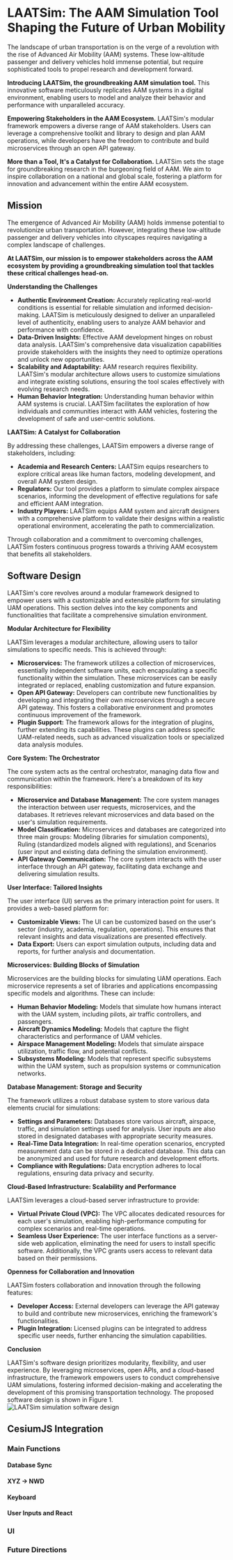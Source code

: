# LAATSim: The AAM Simulation Tool Shaping the Future of Urban Mobility

The landscape of urban transportation is on the verge of a revolution with the rise of Advanced Air Mobility (AAM) systems. These low-altitude passenger and delivery vehicles hold immense potential, but require sophisticated tools to propel research and development forward.

**Introducing LAATSim, the groundbreaking AAM simulation tool.** This innovative software meticulously replicates AAM systems in a digital environment, enabling users to model and analyze their behavior and performance with unparalleled accuracy.

**Empowering Stakeholders in the AAM Ecosystem.** LAATSim's modular framework empowers a diverse range of AAM stakeholders. Users can leverage a comprehensive toolkit and library to design and plan AAM operations, while developers have the freedom to contribute and build microservices through an open API gateway.

**More than a Tool, It's a Catalyst for Collaboration.** LAATSim sets the stage for groundbreaking research in the burgeoning field of AAM. We aim to inspire collaboration on a national and global scale, fostering a platform for innovation and advancement within the entire AAM ecosystem.

## Mission

The emergence of Advanced Air Mobility (AAM) holds immense potential to revolutionize urban transportation. However, integrating these low-altitude passenger and delivery vehicles into cityscapes requires navigating a complex landscape of challenges.

**At LAATSim, our mission is to empower stakeholders across the AAM ecosystem by providing a groundbreaking simulation tool that tackles these critical challenges head-on.**

**Understanding the Challenges**

* **Authentic Environment Creation:**  Accurately replicating real-world conditions is essential for reliable simulation and informed decision-making. LAATSim is meticulously designed to deliver an unparalleled level of authenticity, enabling users to analyze AAM behavior and performance with confidence.
* **Data-Driven Insights:**  Effective AAM development hinges on robust data analysis. LAATSim's comprehensive data visualization capabilities provide stakeholders with the insights they need to optimize operations and unlock new opportunities.
* **Scalability and Adaptability:**  AAM research requires flexibility. LAATSim's modular architecture allows users to customize simulations and integrate existing solutions, ensuring the tool scales effectively with evolving research needs.
* **Human Behavior Integration:**  Understanding human behavior within AAM systems is crucial. LAATSim facilitates the exploration of how individuals and communities interact with AAM vehicles, fostering the development of safe and user-centric solutions.

**LAATSim: A Catalyst for Collaboration**

By addressing these challenges, LAATSim empowers a diverse range of stakeholders, including:

* **Academia and Research Centers:**  LAATSim equips researchers to explore critical areas like human factors, modeling development, and overall AAM system design.
* **Regulators:** Our tool provides a platform to simulate complex airspace scenarios, informing the development of effective regulations for safe and efficient AAM integration.
* **Industry Players:** LAATSim equips AAM system and aircraft designers with a comprehensive platform to validate their designs within a realistic operational environment, accelerating the path to commercialization.

Through collaboration and a commitment to overcoming challenges, LAATSim fosters continuous progress towards a thriving AAM ecosystem that benefits all stakeholders.

## Software Design

LAATSim's core revolves around a modular framework designed to empower users with a customizable and extensible platform for simulating UAM operations. This section delves into the key components and functionalities that facilitate a comprehensive simulation environment.

**Modular Architecture for Flexibility**

LAATSim leverages a modular architecture, allowing users to tailor simulations to specific needs. This is achieved through:

* **Microservices:** The framework utilizes a collection of microservices, essentially independent software units, each encapsulating a specific functionality within the simulation. These microservices can be easily integrated or replaced, enabling customization and future expansion.
* **Open API Gateway:** Developers can contribute new functionalities by developing and integrating their own microservices through a secure API gateway. This fosters a collaborative environment and promotes continuous improvement of the framework.
* **Plugin Support:** The framework allows for the integration of plugins, further extending its capabilities. These plugins can address specific UAM-related needs, such as advanced visualization tools or specialized data analysis modules.

**Core System: The Orchestrator**

The core system acts as the central orchestrator, managing data flow and communication within the framework. Here's a breakdown of its key responsibilities:

* **Microservice and Database Management:** The core system manages the interaction between user requests, microservices, and the databases. It retrieves relevant microservices and data based on the user's simulation requirements.
* **Model Classification:** Microservices and databases are categorized into three main groups: Modeling (libraries for simulation components), Ruling (standardized models aligned with regulations), and Scenarios (user input and existing data defining the simulation environment).
* **API Gateway Communication:** The core system interacts with the user interface through an API gateway, facilitating data exchange and delivering simulation results.

**User Interface: Tailored Insights**

The user interface (UI) serves as the primary interaction point for users. It provides a web-based platform for:

* **Customizable Views:** The UI can be customized based on the user's sector (industry, academia, regulation, operations). This ensures that relevant insights and data visualizations are presented effectively.
* **Data Export:** Users can export simulation outputs, including data and reports, for further analysis and documentation.

**Microservices: Building Blocks of Simulation**

Microservices are the building blocks for simulating UAM operations. Each microservice represents a set of libraries and applications encompassing specific models and algorithms. These can include:

* **Human Behavior Modeling:** Models that simulate how humans interact with the UAM system, including pilots, air traffic controllers, and passengers.
* **Aircraft Dynamics Modeling:** Models that capture the flight characteristics and performance of UAM vehicles.
* **Airspace Management Modeling:** Models that simulate airspace utilization, traffic flow, and potential conflicts.
* **Subsystems Modeling:** Models that represent specific subsystems within the UAM system, such as propulsion systems or communication networks.

**Database Management: Storage and Security**

The framework utilizes a robust database system to store various data elements crucial for simulations:

* **Settings and Parameters:** Databases store various aircraft, airspace, traffic, and simulation settings used for analysis. User inputs are also stored in designated databases with appropriate security measures.
* **Real-Time Data Integration:** In real-time operation scenarios, encrypted measurement data can be stored in a dedicated database. This data can be anonymized and used for future research and development efforts.
* **Compliance with Regulations:** Data encryption adheres to local regulations, ensuring data privacy and security.

**Cloud-Based Infrastructure: Scalability and Performance**

LAATSim leverages a cloud-based server infrastructure to provide:

* **Virtual Private Cloud (VPC):**  The VPC allocates dedicated resources for each user's simulation, enabling high-performance computing for complex scenarios and real-time operations.
* **Seamless User Experience:** The user interface functions as a server-side web application, eliminating the need for users to install specific software. Additionally, the VPC grants users access to relevant data based on their permissions. 

**Openness for Collaboration and Innovation**

LAATSim fosters collaboration and innovation through the following features:

* **Developer Access:** External developers can leverage the API gateway to build and contribute new microservices, enriching the framework's functionalities.
* **Plugin Integration:** Licensed plugins can be integrated to address specific user needs, further enhancing the simulation capabilities.

**Conclusion**

LAATSim's software design prioritizes modularity, flexibility, and user experience. By leveraging microservices, open APIs, and a cloud-based infrastructure, the framework empowers users to conduct comprehensive UAM simulations, fostering informed decision-making and accelerating the development of this promising transportation technology. The proposed software design is shown in Figure 1.
![LAATSim simulation software design](./figures/Framework.png)



## CesiumJS Integration

### Main Functions

#### Database Sync

#### XYZ -> NWD

#### Keyboard

#### User Inputs and React 

### UI

### Future Directions














